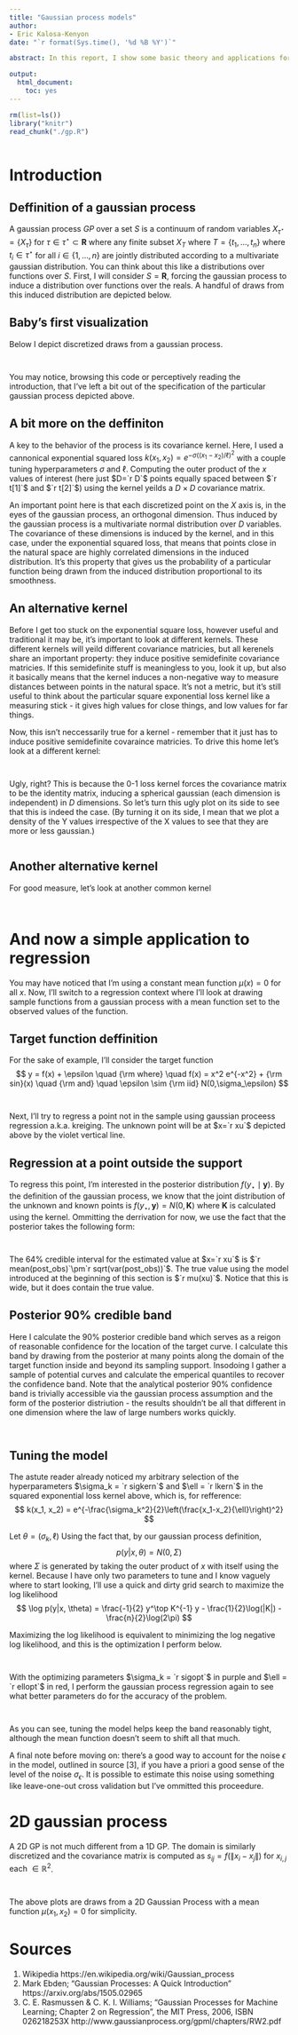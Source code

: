 ```yaml
---
title: "Gaussian process models"
author:
- Eric Kalosa-Kenyon
date: "`r format(Sys.time(), '%d %B %Y')`"

abstract: In this report, I show some basic theory and applications for gaussian processes.

output:
  html_document:
    toc: yes
---
```


```r
rm(list=ls())
library("knitr")
read_chunk("./gp.R")
```

```r
```

# Introduction
## Deffinition of a gaussian process
A gaussian process $GP$ over a set $S$ is a continuum of random variables
$X_{\tau^\star} = \{X_\tau\}$ for $\tau\in\tau^\star\subset\mathbf{R}$ where any
finite subset
$X_T$ where $T = \{t_1,\dots,t_n\}$ where $t_i\in\tau^\star$ for all
$i\in\{1,\dots,n\}$ are jointly distributed according to a multivariate gaussian
distribution. You can think about this like a distributions over functions over
$S$. First, I will consider $S=\mathbf{R}$, forcing the gaussian process to
induce a distribution over functions over the reals. A handful of draws from
this induced distribution are depicted below.

## Baby's first visualization
Below I depict discretized draws from a gaussian process.

```r
```

```r
```

  
You may notice, browsing this code or perceptively reading the introduction,
that I've left a bit out of the specification of the particular gaussian process
depicted above.

## A bit more on the deffiniton
A key to the behavior of the process is its covariance kernel.
Here, I used a cannonical exponential squared loss
$k(x_1, x_2) = e^{-\sigma((x_1-x_2)/\ell)^2}$ with a couple tuning
hyperparameters $\sigma$ and $\ell$. Computing the outer product of the $x$
values of interest
(here just $D=`r D`$ points equally spaced between $`r t[1]`$ and $`r t[2]`$)
using the kernel yeilds a $D\times D$ covariance matrix.

An important point here is that each discretized point on the $X$ axis is, in
the eyes of the gaussian process, an orthogonal dimension. Thus induced by the
gaussian process is a multivariate normal distribution over $D$ variables. The
covariance of these dimensions is induced by the kernel, and in this case, under
the exponential squared loss, that means that points close in the natural space
are highly correlated dimensions in the induced distribution. It's this property
that gives us the probability of a particular function being drawn from the
induced distribution proportional to its smoothness.

## An alternative kernel
Before I get too stuck on the exponential square loss, however useful and
traditional it may be, it's important to look at different kernels. These
different kernels will yeild different covariance matricies, but all kerenels
share an important property: they induce positive semidefinite covariance
matricies. If this semidefinite stuff is meaningless to you, look it up, but
also it basically means that the kernel induces a non-negative way to measure
distances between points in the natural space. It's not a metric, but it's still
useful to think about the particular square exponential loss kernel like a
measuring stick - it gives high values for close things, and low values for far
things.

Now, this isn't neccessarily true for a kernel - remember that it just
has to induce positive semidefinite covaraince matricies. To drive this home
let's look at a different kernel:

```r
```

```r
```

  
Ugly, right? This is because the 0-1 loss kernel forces the covariance matrix to
be the identity matrix, inducing a spherical gaussian (each dimension is
independent) in $D$ dimensions. So let's turn this ugly plot on its side to see
that this is indeed the case. (By turning it on its side, I mean that we plot a
density of the Y values irrespective of the X values to see that they are more
or less gaussian.)

```r
```

## Another alternative kernel

For good measure, let's look at another common kernel

```r
```

```r
```

# And now a simple application to regression
You may have noticed that I'm using a constant mean function
$\mu(x) = 0$ for all $x$. Now, I'll switch to a regression context where I'll
look at drawing sample functions from a gaussian process with a mean function
set to the observed values of the function.

## Target function deffinition
For the sake of example, I'll consider the target function
$$
y = f(x) + \epsilon \quad {\rm where} \quad
f(x) = x^2 e^{-x^2} + {\rm sin}(x) \quad {\rm and} \quad
\epsilon \sim {\rm iid} N(0,\sigma_\epsilon)
$$

```r
```

```r
```

  
Next, I'll try to regress a point not in the sample using gaussian proceess
regression a.k.a. kreiging. The unknown point will be at $x=`r xu`$ depicted
above by the violet vertical line.

## Regression at a point outside the support
To regress this point, I'm interested in the posterior distribution
$f(y_\star \mid \mathbf{y})$.
By the definition of the gaussian process, we know that the joint distribution
of the unknown and known points is
$f(y_\star, \mathbf{y}) = N(0, \mathbf{K})$ where $\mathbf{K}$ is calculated
using the kernel. Ommitting the derrivation for now, we use the fact that the
posterior takes the following form:

```r
```

```r
```

  
The 64% credible interval for the estimated value at
$x=`r xu`$ is $`r mean(post_obs)`\pm`r sqrt(var(post_obs))`$.
The true value using the model introduced at the beginning of this section is
$`r mu(xu)`$. Notice that this is wide, but it does contain the true value.

## Posterior 90% credible band
Here I calculate the 90% posterior credible band which serves as a reigon of
reasonable confidence for the location of the target curve. I calculate this
band by drawing from the posterior at many points along the domain of the
target function inside and beyond its sampling support. Insodoing I gather a
sample of potential curves and calculate the emperical quantiles to recover the
confidence band. Note that the analytical posterior 90% confidence band is
trivially accessible via the gaussian process assumption and the form of the
posterior distriution - the results shouldn't be all that different in one
dimension where the law of large numbers works quickly.

```r
```

```r
```

## Tuning the model
The astute reader already noticed my arbitrary selection of the hyperparameters
$\sigma_k = `r sigkern`$ and $\ell = `r lkern`$ in the squared exponential loss
kernel above, which is, for refference:
$$
k(x_1, x_2) = e^{-\frac{\sigma_k^2}{2}\left(\frac{x_1-x_2}{\ell}\right)^2}
$$

Let $\theta = (\sigma_k, \ell)$ Using the fact that, by our gaussian process
definition,
$$
p(y|x, \theta) = N(0, \Sigma)
$$
where $\Sigma$ is generated by taking the outer product of $x$ with itself using
the kernel. Because I have only two parameters to tune and I know vaguely
where to start looking, I'll use a quick and dirty grid search to maximize the
log likelihood
$$
\log p(y|x, \theta) =
\frac{-1}{2} y^\top K^{-1} y - \frac{1}{2}\log(|K|) - \frac{n}{2}\log(2\pi)
$$

Maximizing the log likelihood is equivalent to minimizing the log negative log
likelihood, and this is the optimization I perform below.

```r
```

```r
```

  
With the optimizing parameters $\sigma_k = `r sigopt`$ in purple and
$\ell = `r ellopt`$ in red, I perform the gaussian process regression again to
see what better parameters do for the accuracy of the problem.

```r
```

```r
```

As you can see, tuning the model helps keep the band reasonably tight, although
the mean function doesn't seem to shift all that much.

A final note before moving on: there's a good way to account for the noise
$\epsilon$ in the model, outlined in source [3], if you have a priori a good
sense of the level of the noise $\sigma_\epsilon$. It is possible to estimate
this noise using something like leave-one-out cross validation but I've ommitted
this proceedure.

# 2D gaussian process
A 2D GP is not much different from a 1D GP. The domain is similarly discretized
and the covariance matrix is computed as $s_{ij} = f(\|x_i-x_j\|)$ for
$x_{i,j} \textrm{ each }\in \mathbb{R}^2$.

```r
```

```r
```

The above plots are draws from a 2D Gaussian Process with a mean function
$\mu(x_1,x_2)=0$ for simplicity.

# Sources
1. Wikipedia https://en.wikipedia.org/wiki/Gaussian_process
2. Mark Ebden; "Gaussian Processes: A Quick Introduction"
   https://arxiv.org/abs/1505.02965
3. C. E. Rasmussen & C. K. I. Williams; "Gaussian Processes for Machine
   Learning; Chapter 2 on Regression", the MIT Press, 2006, ISBN 026218253X
   http://www.gaussianprocess.org/gpml/chapters/RW2.pdf
